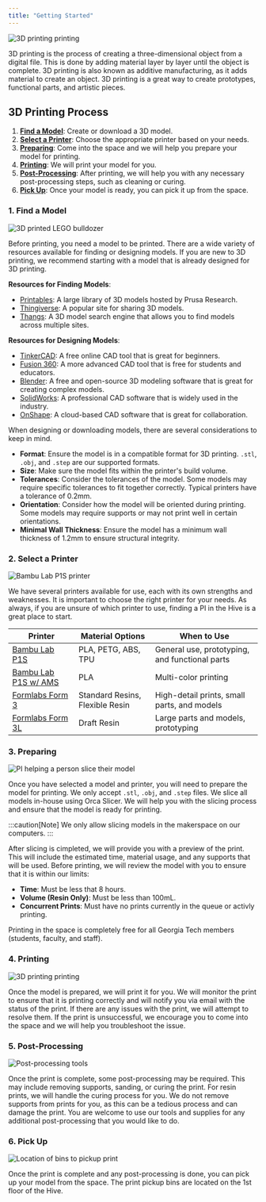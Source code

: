 ```yaml
---
title: "Getting Started"
---
```



<Image src={printingImage} alt="3D printing printing" class="rounded-lg w-full !max-w-sm" />

3D printing is the process of creating a three-dimensional object from a digital file.
This is done by adding material layer by layer until the object is complete.
3D printing is also known as additive manufacturing, as it adds material to create an object.
3D printing is a great way to create prototypes, functional parts, and artistic pieces.

## 3D Printing Process

1. [**Find a Model**](#1-find-a-model): Create or download a 3D model.
2. [**Select a Printer**](#2-select-a-printer): Choose the appropriate printer based on your needs.
3. [**Preparing**](#3-preparing): Come into the space and we will help you prepare your model for printing.
4. [**Printing**](#4-printing): We will print your model for you.
5. [**Post-Processing**](#5-post-processing): After printing, we will help you with any necessary post-processing steps, such as cleaning or curing.
6. [**Pick Up**](#6-pick-up): Once your model is ready, you can pick it up from the space.

### 1. Find a Model

<Image src={modelImage} alt="3D printed LEGO bulldozer" class="rounded-lg w-full !max-w-sm" />

Before printing, you need a model to be printed.
There are a wide variety of resources available for finding or designing models.
If you are new to 3D printing, we recommend starting with a model that is already designed for 3D printing.

**Resources for Finding Models**:
- [Printables](https://www.printables.com/): A large library of 3D models hosted by Prusa Research.
- [Thingiverse](https://www.thingiverse.com/): A popular site for sharing 3D models.
- [Thangs](https://thangs.com/): A 3D model search engine that allows you to find models across multiple sites.

**Resources for Designing Models**:
- [TinkerCAD](https://www.tinkercad.com/): A free online CAD tool that is great for beginners.
- [Fusion 360](https://www.autodesk.com/products/fusion-360/overview): A more advanced CAD tool that is free for students and educators.
- [Blender](https://www.blender.org/): A free and open-source 3D modeling software that is great for creating complex models.
- [SolidWorks](https://www.solidworks.com/): A professional CAD software that is widely used in the industry.
- [OnShape](https://www.onshape.com/): A cloud-based CAD software that is great for collaboration.

When designing or downloading models, there are several considerations to keep in mind.

- **Format**: Ensure the model is in a compatible format for 3D printing. `.stl`, `.obj`, and `.step` are our supported formats.
- **Size**: Make sure the model fits within the printer's build volume.
- **Tolerances**: Consider the tolerances of the model. Some models may require specific tolerances to fit together correctly. Typical printers have a tolerance of 0.2mm.
- **Orientation**: Consider how the model will be oriented during printing. Some models may require supports or may not print well in certain orientations.
- **Minimal Wall Thickness**: Ensure the model has a minimum wall thickness of 1.2mm to ensure structural integrity.

### 2. Select a Printer

<Image src={printerImage} alt="Bambu Lab P1S printer" class="rounded-lg w-full !max-w-sm" />

We have several printers available for use, each with its own strengths and weaknesses.
It is important to choose the right printer for your needs.
As always, if you are unsure of which printer to use, finding a PI in the Hive is a great place to start.

| Printer | Material Options | When to Use |
| ------- | ---------------- | ----------- |
| [Bambu Lab P1S](/3d-printing/10-bbl-p1s) | PLA, PETG, ABS, TPU | General use, prototyping, and functional parts |
| [Bambu Lab P1S w/ AMS](/3d-printing/15-bbl-multi-color) | PLA | Multi-color printing |
| [Formlabs Form 3](/3d-printing/20-formlabs-form-3) | Standard Resins, Flexible Resin | High-detail prints, small parts, and models |
| [Formlabs Form 3L](/3d-printing/21-formlabs-form-3l) | Draft Resin | Large parts and models, prototyping |

### 3. Preparing

<Image src={slicingImage} alt="PI helping a person slice their model" class="rounded-lg w-full !max-w-sm" />

Once you have selected a model and printer, you will need to prepare the model for printing.
We only accept `.stl`, `.obj`, and `.step` files.
We slice all models in-house using Orca Slicer.
We will help you with the slicing process and ensure that the model is ready for printing.

:::caution[Note]
We only allow slicing models in the makerspace on our computers.
:::

After slicing is cimpleted, we will provide you with a preview of the print.
This will include the estimated time, material usage, and any supports that will be used.
Before printing, we will review the model with you to ensure that it is within our limits:

- **Time**: Must be less that 8 hours.
- **Volume (Resin Only)**: Must be less than 100mL.
- **Concurrent Prints**: Must have no prints currently in the queue or activly printing.

Printing in the space is completely free for all Georgia Tech members (students, faculty, and staff).

### 4. Printing

<Image src={printingImage} alt="3D printing printing" class="rounded-lg w-full !max-w-sm" />

Once the model is prepared, we will print it for you.
We will monitor the print to ensure that it is printing correctly and will notify you via email with the status of the print.
If there are any issues with the print, we will attempt to resolve them.
If the print is unsuccessful, we encourage you to come into the space and we will help you troubleshoot the issue.

### 5. Post-Processing

<Image src={processingImage} alt="Post-processing tools" class="rounded-lg w-full !max-w-sm" />

Once the print is complete, some post-processing may be required.
This may include removing supports, sanding, or curing the print.
For resin prints, we will handle the curing process for you.
We do not remove supports from prints for you, as this can be a tedious process and can damage the print.
You are welcome to use our tools and supplies for any additional post-processing that you would like to do.

### 6. Pick Up

<Image src={pickupImage} alt="Location of bins to pickup print" class="rounded-lg w-full !max-w-sm" />

Once the print is complete and any post-processing is done, you can pick up your model from the space.
The print pickup bins are located on the 1st floor of the Hive.